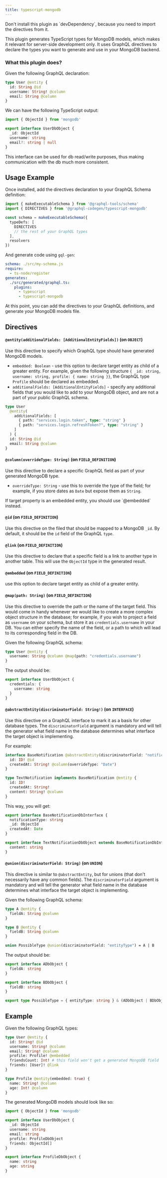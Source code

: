 ```yaml
---
title: typescript-mongodb
---
```




<PackageHeader isDev={false} />

<Callout type="warning" emoji="⚠️">
  Don't install this plugin as `devDependency`, because you need to import the directives from it.
</Callout>

This plugin generates TypeScript types for MongoDB models, which makes it relevant for server-side development only. It uses GraphQL directives to declare the types you want to generate and use in your MongoDB backend.

### What this plugin does?

Given the following GraphQL declaration:

```graphql
type User @entity {
  id: String @id
  username: String! @column
  email: String @column
}
```

We can have the following TypeScript output:

```ts
import { ObjectId } from 'mongodb'

export interface UserDbObject {
  _id: ObjectId
  username: string
  email?: string | null
}
```

This interface can be used for db read/write purposes, thus making communication with the db much more consistent.

<PackageApiDocs />

## Usage Example

Once installed, add the directives declaration to your GraphQL Schema definition:

```ts
import { makeExecutableSchema } from '@graphql-tools/schema'
import { DIRECTIVES } from '@graphql-codegen/typescript-mongodb'

const schema = makeExecutableSchema({
  typeDefs: [
    DIRECTIVES
    // the rest of your GraphQL types
  ],
  resolvers
})
```

And generate code using `gql-gen`:

```yaml
schema: ./src/my-schema.js
require:
  - ts-node/register
generates:
  ./src/generated/graphql.ts:
    plugins:
      - typescript
      - typescript-mongodb
```

At this point, you can add the directives to your GraphQL definitions, and generate your MongoDB models file.

## Directives

#### `@entity(additionalFields: [AdditionalEntityFields])` (on `OBJECT`)

Use this directive to specify which GraphQL type should have generated MongoDB models.

- `embedded: Boolean` - use this option to declare target entity as child of a greater entity. For example, given the following structure `{ _id: string, username: string, profile: { name: string }}`, the GraphQL type `Profile` should be declared as embedded.
- `additionalFields: [AdditionalEntityFields]` - specify any additional fields that you would like to add to your MongoDB object, and are not a part of your public GraphQL schema.

```graphql
type User
  @entity(
    additionalFields: [
      { path: "services.login.token", type: "string" }
      { path: "services.login.refreshToken?", type: "string" }
    ]
  ) {
  id: String @id
  email: String @column
}
```

#### `@column(overrideType: String)` (on `FIELD_DEFINITION`)

Use this directive to declare a specific GraphQL field as part of your generated MongoDB type.

- `overrideType: String` - use this to override the type of the field; for example, if you store dates as `Date` but expose them as `String`.

<Callout type="warning" emoji="⚠️">
  If target property is an embedded entity, you should use `@embedded` instead.
</Callout>

#### `@id` (on `FIELD_DEFINITION`)

Use this directive on the filed that should be mapped to a MongoDB `_id`. By default, it should be the `id` field of the GraphQL `type`.

#### `@link` (on `FIELD_DEFINITION`)

Use this directive to declare that a specific field is a link to another type in another table. This will use the `ObjectId` type in the generated result.

#### `@embedded` (on `FIELD_DEFINITION`)

use this option to declare target entity as child of a greater entity.

#### `@map(path: String)` (on `FIELD_DEFINITION`)

Use this directive to override the path or the name of the target field. This would come in handy whenever we would like to create a more complex object structure in the database;
for example, if you wish to project a field as `username` on your schema, but store it as `credentials.username` in your DB.
You can either specify the name of the field, or a path to which will lead to its corresponding field in the DB.

Given the following GraphQL schema:

```graphql
type User @entity {
  username: String @column @map(path: "credentials.username")
}
```

The output should be:

```ts
export interface UserDbObject {
  credentials: {
    username: string
  }
}
```

#### `@abstractEntity(discriminatorField: String!)` (on `INTERFACE`)

Use this directive on a GraphQL interface to mark it as a basis for other database types.
The `discriminatorField` argument is mandatory and will tell the generator what field name in the database determines what interface the target object is implementing.

For example:

```graphql
interface BaseNotification @abstractEntity(discriminatorField: "notificationType") {
  id: ID! @id
  createdAt: String! @column(overrideType: "Date")
}

type TextNotification implements BaseNotification @entity {
  id: ID!
  createdAt: String!
  content: String! @column
}
```

This way, you will get:

```ts
export interface BaseNotificationDbInterface {
  notificationType: string
  _id: ObjectId
  createdAt: Date
}

export interface TextNotificationDbObject extends BaseNotificationDbInterface {
  content: string
}
```

#### `@union(discriminatorField: String)` (on `UNION`)

This directive is similar to `@abstractEntity`, but for unions (that don't necessarily have any common fields).
The `discriminatorField` argument is mandatory and will tell the generator what field name in the database determines what interface the target object is implementing.

Given the following GraphQL schema:

```graphql
type A @entity {
  fieldA: String @column
}

type B @entity {
  fieldB: String @column
}

union PossibleType @union(discriminatorField: "entityType") = A | B
```

The output should be:

```ts
export interface ADbObject {
  fieldA: string
}

export interface BDbObject {
  fieldB: string
}

export type PossibleType = { entityType: string } & (ADbObject | BDbObject)
```

## Example

Given the following GraphQL types:

```graphql
type User @entity {
  id: String! @id
  username: String! @column
  email: String! @column
  profile: Profile! @embedded
  friendsCount: Int! # this field won't get a generated MongoDB field
  friends: [User]! @link
}

type Profile @entity(embedded: true) {
  name: String! @column
  age: Int! @column
}
```

The generated MongoDB models should look like so:

```ts
import { ObjectId } from 'mongodb'

export interface UserDbObject {
  _id: ObjectId
  username: string
  email: string
  profile: ProfileDbObject
  friends: ObjectId[]
}

export interface ProfileDbObject {
  name: string
  age: string
}
```

